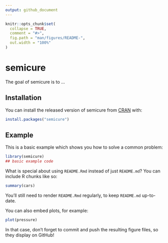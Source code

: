 ```yaml
---
output: github_document
---
```


<!-- README.md is generated from README.Rmd. Please edit that file -->

```r
knitr::opts_chunk$set(
  collapse = TRUE,
  comment = "#>",
  fig.path = "man/figures/README-",
  out.width = "100%"
)
```

# semicure

<!-- badges: start -->
<!-- badges: end -->

The goal of semicure is to ...

## Installation

You can install the released version of semicure from [CRAN](https://CRAN.R-project.org) with:

``` r
install.packages("semicure")
```

## Example

This is a basic example which shows you how to solve a common problem:

```r
library(semicure)
## basic example code
```

What is special about using `README.Rmd` instead of just `README.md`? You can include R chunks like so:

```r
summary(cars)
```

You'll still need to render `README.Rmd` regularly, to keep `README.md` up-to-date.

You can also embed plots, for example:

```r
plot(pressure)
```

In that case, don't forget to commit and push the resulting figure files, so they display on GitHub!
